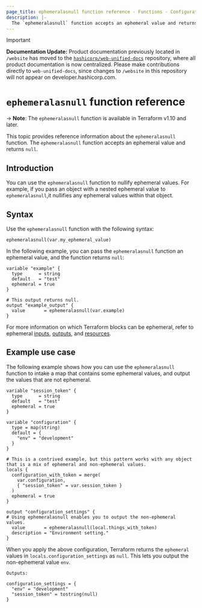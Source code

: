 ```yaml
---
page_title: ephemeralasnull function reference - Functions - Configuration Language  
description: |-  
  The `ephemeralasnull` function accepts an ephemeral value and returns null.  
---
```


> [!IMPORTANT]  
> **Documentation Update:** Product documentation previously located in `/website` has moved to the [`hashicorp/web-unified-docs`](https://github.com/hashicorp/web-unified-docs) repository, where all product documentation is now centralized. Please make contributions directly to `web-unified-docs`, since changes to `/website` in this repository will not appear on developer.hashicorp.com.

# `ephemeralasnull` function reference

-> **Note**: The `ephemeralasnull` function is available in Terraform v1.10 and later.

This topic provides reference information about the `ephemeralasnull` function. The `ephemeralasnull` function accepts an ephemeral value and returns `null`. 

## Introduction

You can use the `ephemeralasnull` function to nullify ephemeral values. For example, if you pass an object with a nested ephemeral value to `ephemeralasnull`,it nullifies any ephemeral values within that object.

## Syntax

Use the `ephemeralasnull` function with the following syntax:

```hcl
ephemeralasnull(var.my_ephemeral_value)
```

In the following example, you can pass the `ephemeralasnull` function an ephemeral value, and the function returns `null`:

```hcl
variable "example" {
  type      = string
  default   = "test"
  ephemeral = true
}

# This output returns null.
output "example_output" {
  value       = ephemeralasnull(var.example)
}
```

For more information on which Terraform blocks can be ephemeral, refer to ephemeral [inputs](/terraform/language/values/variables#exclude-values-from-state), [outputs](/terraform/language/values/outputs#ephemeral-avoid-storing-values-in-state-or-plan-files), and [resources](/terraform/language/resources/ephemeral).

## Example use case

The following example shows how you can use the  `ephemeralasnull` function to intake a map that contains some ephemeral values, and output the values that are not ephemeral.

```hcl
variable "session_token" {
  type      = string
  default   = "test"
  ephemeral = true
}

variable "configuration" {
  type = map(string)
  default = {
    "env" = "development"
  }
}

# This is a contrived example, but this pattern works with any object that is a mix of ephemeral and non-ephemeral values. 
locals {
  configuration_with_token = merge(
    var.configuration,
    { "session_token" = var.session_token }
  )
  ephemeral = true
}

output "configuration_settings" {
# Using ephemeralasnull enables you to output the non-ephemeral values.
  value       = ephemeralasnull(local.things_with_token)
  description = "Environment setting."
}
```

When you apply the above configuration, Terraform returns the `ephemeral` values in `locals.configuration_settings` as `null`. This lets you output the non-ephemeral value `env`.

```hcl
Outputs:

configuration_settings = {
  "env" = "development"
  "session_token" = tostring(null)
}
```